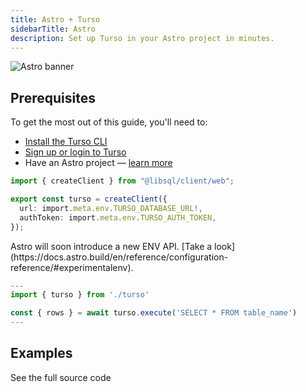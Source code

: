 ```yaml
---
title: Astro + Turso
sidebarTitle: Astro
description: Set up Turso in your Astro project in minutes.
---
```


![Astro banner](/images/guides/astro-banner.png)

## Prerequisites

To get the most out of this guide, you'll need to:

- [Install the Turso CLI](/cli/installation)
- [Sign up or login to Turso](/cli/authentication#signup)
- Have an Astro project &mdash; [learn more](https://docs.astro.build/en/install/auto/#1-run-the-setup-wizard)

<Steps>

<Step title="Install the libSQL SDK">

<Snippet file="install-libsql-client-ts.mdx" />

</Step>

<Step title="Configure database credentials">

<Snippet file="retrieve-database-credentials.mdx" />

</Step>

<Step title="Configure libSQL client">

```ts src/turso.ts
import { createClient } from "@libsql/client/web";

export const turso = createClient({
  url: import.meta.env.TURSO_DATABASE_URL!,
  authToken: import.meta.env.TURSO_AUTH_TOKEN,
});
```

<Note>
  Astro will soon introduce a new ENV API. [Take a
  look](https://docs.astro.build/en/reference/configuration-reference/#experimentalenv).
</Note>

</Step>

<Step title="Execute SQL">

```ts
---
import { turso } from './turso'

const { rows } = await turso.execute('SELECT * FROM table_name')
---
```

</Step>

</Steps>

## Examples

<CardGroup cols={2}>
  <Card
    title="Blog"
    icon="github"
    href="https://github.com/tursodatabase/examples/tree/master/app-tustro-blog"
  >
    See the full source code
  </Card>
</CardGroup>
